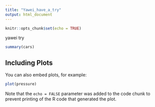 ```yaml
---
title: "Yawei_have_a_try"
output: html_document
---
```


```r
knitr::opts_chunk$set(echo = TRUE)
```

yawei try

```r
summary(cars)
```

## Including Plots

You can also embed plots, for example:

```r
plot(pressure)
```

Note that the `echo = FALSE` parameter was added to the code chunk to prevent printing of the R code that generated the plot.
